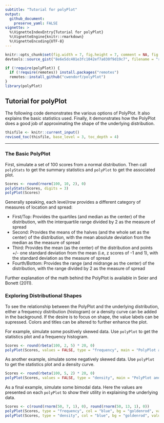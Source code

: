 ```yaml
---
subtitle: "Tutorial for polyPlot"
output:
  github_document:
    preserve_yaml: FALSE
vignette: >
  %\VignetteIndexEntry{Tutorial for polyPlot}
  %\VignetteEngine{knitr::rmarkdown}
  %\VignetteEncoding{UTF-8}
---
```


```r
knitr::opts_chunk$set(fig.width = 7, fig.height = 7, comment = NA, fig.path = "figures/")
devtools::source_gist("8e6e5dc401e3fc1042ef7a030f9d19c7", filename = "revised_toc.R")
```

```r
if (!require(polyPlot)) {
  if (!require(remotes)) install.packages("remotes")
  remotes::install_github("cwendorf/polyPlot")
}
library(polyPlot)
```

## Tutorial for polyPlot

The following code demonstrates the various options of PolyPlot. It also explains the basic statistics used. Finally, it demonstrates how the PolyPlot does a good job of approximating the shape of the underlying distribution.

```r
thisfile <- knitr::current_input()
revised_toc(thisfile, base_level = 3, toc_depth = 4)
```

---

### The Basic PolyPlot

First, simulate a set of 100 scores from a normal distribution. Then call `polyStats` to get the summary statistics and `polyPlot` to get the associated plot.
```r
Scores <- round(rnorm(100, 10, 2), 0)
polyStats(Scores, digits = 3)
polyPlot(Scores)
```

Generally speaking, each level/row provides a different category of measures of location and spread:

- First/Top: Provides the quartiles (and median as the center) of the distribution, with the interquartile range divided by 2 as the measure of spread
- Second: Provides the means of the halves (and the whole set as the center) of the distribution, with the mean absolute deviation from the median as the measure of spread
- Third: Provides the mean (as the center) of the distribution and points +/- one standard deviation from the mean (i.e, z scores of -1 and 1), with the standard deviation as the measure of spread
- Fourth/Bottom: Provides the range (and midrange as the center) of the distribution, with the range divided by 2 as the measure of spread

Further explanation of the math behind the PolyPlot is available in Seier and Bonett (2011).

### Exploring Distributional Shapes

To see the relationship between the PolyPlot and the underlying distribution, either a frequency distribution (histogram) or a density curve can be added in the background. If the desire is to focus on shape, the value labels can be supressed. Colors and titles can be altered to further enhance the plot.

For example, simulate some positively skewed data. Use `polyPlot` to get the statistics plot and a frequency histogram.
```r
Scores <- round(rbeta(100, 2, 5) * 20, 0)
polyPlot(Scores, values = FALSE, type = "frequency", main = "PolyPlot and Histogram for Positively Skewed Data")
```

As another example, simulate some negatively skewed data. Use `polyPlot` to get the statistics plot and a density curve.
```r
Scores <- round(rbeta(100, 5, 2) * 20, 0)
polyPlot(Scores, values = FALSE, type = "density", main = "PolyPlot and Density for Negatively Skewed Data")
```

As a final example, simulate some bimodal data. Here the values are presented on each `polyPlot` to show their utility in explaining the underlying data.
```r
Scores <- c(round(rnorm(50, 7, 1), 0), round(rnorm(50, 13, 1), 0))
polyPlot(Scores, type = "frequency", col = "blue", bg = "goldenrod", values = TRUE, main = "PolyPlot and Histogram for Bimodal Data")
polyPlot(Scores, type = "density", col = "blue", bg = "goldenrod", values = TRUE, main = "PolyPlot and Density for Bimodal Data")
```
